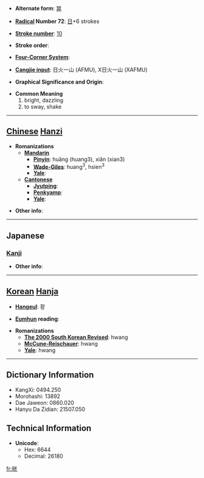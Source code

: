 * '''Alternate form''': [[晃]]

* '''[[Wiktionary:Chinese radical index| Radical]] Number 72''': [[Wiktionary:Chinese radical index 日|日]]+6 strokes

* '''[[Wiktionary:Chinese total strokes index|Stroke number]]''': [[Wiktionary:Chinese total strokes index 10|10]]

* '''Stroke order''': 

* '''[[Wiktionary:Chinese four corner index|Four-Corner System]]''': 

* '''[[Wiktionary:Chinese Cangjie index|Cangjie input]]''': 日火一山 (AFMU), X日火一山 (XAFMU)

* '''Graphical Significance and Origin''': 

* '''Common Meaning'''
*#bright, dazzling
*# to sway, shake


----

== [[Chinese]] [[Hanzi]] ==

* '''Romanizations'''
** '''[[Mandarin]]'''
*** '''[[Pinyin]]''': huǎng (huang3), xiǎn (xian3)
*** '''[[Wade-Giles]]''': huang<sup>3</sup>, hsien<sup>3</sup>
*** '''[[Yale]]''': 
** '''[[Cantonese]]'''
*** '''[[Jyutping]]''':
*** '''[[Penkyamp]]''': 
*** '''[[Yale]]''': 

* '''Other info''': 

----

==Japanese==
===[[Kanji]]===
{{kanji|on readings=[[こう]] (kō), [[おう]] (ō)
|kun readings=[[あきらか]] (akiraka)
}}

* '''Other info''':  

----

== [[Korean]] [[Hanja]] ==

* '''[[Hangeul]]''': 황

* '''[[Eumhun]] reading''': 

* '''Romanizations'''
** '''[[The 2000 South Korean Revised Romanization|The 2000 South Korean Revised]]''': hwang
** '''[[McCune-Reischauer]]''': hwang
** '''[[Yale]]''': hwang

----

== Dictionary Information ==

* KangXi: 0494.250
* Morohashi: 13892
* Dae Jaweon: 0860.020
* Hanyu Da Zidian: 21507.050

== Technical Information ==

* '''Unicode''':
** Hex: 6644
** Decimal: 26180

[[fr:晄]]